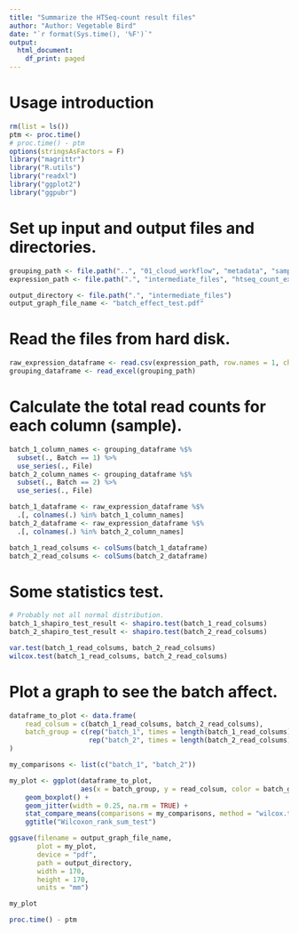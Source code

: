 ```yaml
---
title: "Summarize the HTSeq-count result files"
author: "Author: Vegetable Bird"
date: "`r format(Sys.time(), '%F')`"
output:
  html_document:
    df_print: paged
---
```


# Usage introduction

```r
rm(list = ls())
ptm <- proc.time()
# proc.time() - ptm
options(stringsAsFactors = F)
library("magrittr")
library("R.utils")
library("readxl")
library("ggplot2")
library("ggpubr")
```

# Set up input and output files and directories.

```r
grouping_path <- file.path("..", "01_cloud_workflow", "metadata", "samples_cell_lines_batch_both_SampleGroup.xlsx")
expression_path <- file.path(".", "intermediate_files", "htseq_count_expression_matrix.csv.bz2")

output_directory <- file.path(".", "intermediate_files")
output_graph_file_name <- "batch_effect_test.pdf"
```

# Read the files from hard disk.

```r
raw_expression_dataframe <- read.csv(expression_path, row.names = 1, check.names = F)
grouping_dataframe <- read_excel(grouping_path)
```

# Calculate the total read counts for each column (sample).

```r
batch_1_column_names <- grouping_dataframe %$%
  subset(., Batch == 1) %>%
  use_series(., File)
batch_2_column_names <- grouping_dataframe %$%
  subset(., Batch == 2) %>%
  use_series(., File)

batch_1_dataframe <- raw_expression_dataframe %$%
  .[, colnames(.) %in% batch_1_column_names]
batch_2_dataframe <- raw_expression_dataframe %$%
  .[, colnames(.) %in% batch_2_column_names]

batch_1_read_colsums <- colSums(batch_1_dataframe)
batch_2_read_colsums <- colSums(batch_2_dataframe)
```

# Some statistics test.

```r
# Probably not all normal distribution.
batch_1_shapiro_test_result <- shapiro.test(batch_1_read_colsums)
batch_2_shapiro_test_result <- shapiro.test(batch_2_read_colsums)

var.test(batch_1_read_colsums, batch_2_read_colsums)
wilcox.test(batch_1_read_colsums, batch_2_read_colsums)
```

# Plot a graph to see the batch affect.

```r
dataframe_to_plot <- data.frame(
    read_colsum = c(batch_1_read_colsums, batch_2_read_colsums),
    batch_group = c(rep("batch_1", times = length(batch_1_read_colsums)),
                    rep("batch_2", times = length(batch_2_read_colsums)))
)

my_comparisons <- list(c("batch_1", "batch_2"))

my_plot <- ggplot(dataframe_to_plot,
                  aes(x = batch_group, y = read_colsum, color = batch_group)) +
    geom_boxplot() +
    geom_jitter(width = 0.25, na.rm = TRUE) +
    stat_compare_means(comparisons = my_comparisons, method = "wilcox.test", var.equal = T) +
    ggtitle("Wilcoxon_rank_sum_test")

ggsave(filename = output_graph_file_name,
       plot = my_plot,
       device = "pdf",
       path = output_directory,
       width = 170,
       height = 170,
       units = "mm")

my_plot
```

```r
proc.time() - ptm
```

